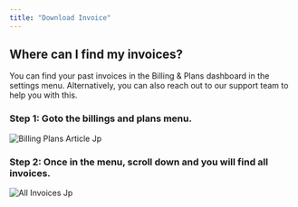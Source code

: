 ```yaml
---
title: "Download Invoice"
---
```


## Where can I find my invoices?

You can find your past invoices in the Billing & Plans dashboard in the settings menu. Alternatively, you can also reach out to our support team to help you with this.

### Step 1: Goto the billings and plans menu.

![Billing Plans Article Jp](/images/billing-plans-article.jpg)

### Step 2: Once in the menu, scroll down and you will find all invoices.

![All Invoices Jp](/images/all-invoices.jpg)